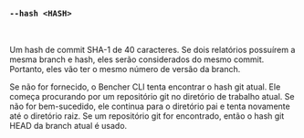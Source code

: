 ### `--hash <HASH>`

<br />

Um hash de commit SHA-1 de 40 caracteres.
Se dois relatórios possuírem a mesma branch e hash, eles serão considerados do mesmo commit.
Portanto, eles vão ter o mesmo número de versão da branch.

Se não for fornecido, o Bencher CLI tenta encontrar o hash git atual.
Ele começa procurando por um repositório git no diretório de trabalho atual.
Se não for bem-sucedido, ele continua para o diretório pai e tenta novamente até o diretório raiz.
Se um repositório git for encontrado, então o hash git HEAD da branch atual é usado.